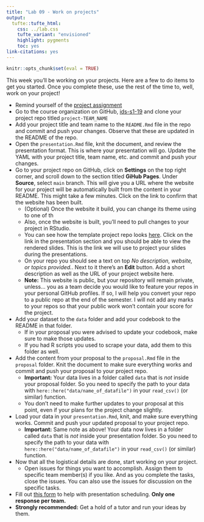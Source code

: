 ```yaml
---
title: "Lab 09 - Work on projects"
output: 
  tufte::tufte_html:
    css: ../lab.css
    tufte_variant: "envisioned"
    highlight: pygments
    toc: yes
link-citations: yes
---
```


```r
knitr::opts_chunk$set(eval = TRUE)
```

This week you'll be working on your projects. Here are a few to do items to get 
you started. Once you complete these, use the rest of the time to, well, 
work on your project!

- Remind yourself of the [project assignment](https://introds.org/#project)
- Go to the course organization on GitHub, [ids-s1-19](https://github.com/ids-s1-19)
and clone your project repo titled `project-TEAM_NAME`
- Add your project title and team name to the `README.Rmd` file in the repo 
and commit and push your changes. Observe that these are updated in the README 
of the repo.
- Open the `presentation.Rmd` file, knit the document, and review the presentation
format. This is where your presentation will go. Update the YAML with your 
project title, team name, etc. and commit and push your changes.
- Go to your project repo on GitHub, click on **Settings** on the top right 
corner, and scroll down to the section titled **GiHub Pages**. Under **Source**, 
select `main` branch. This will give you a URL where the website for your 
project will be automatically built from the content in your README. This might 
take a few minutes. Click on the link to confirm that the website has been built.
  - (Optional) Once the website it build, you can change its theme using to one of th
  - Also, once the website is built, you'll need to pull changes to your project
  in RStudio.
  - You can see how the template project repo looks [here](https://ids-s1-19.github.io/project/). Click on the link in the presentation 
  section and you should be able to view the rendered slides. This is the link
  we will use to project your slides during the presentations.
  - On your repo you should see a text on top *No description, website, or topics provided.*. 
  Next to it there's an **Edit** button. Add a short description as well 
  as the URL of your project website here.
  - **Note:** This website is public, but your repository will remain private,
  unless... you as a team decide you would like to feature your repos in your 
  personal GitHub profiles. If so, I will help you convert your repo to a 
  public repo at the end of the semester. I will not add any marks to 
  your repos so that your public work won't contain your score for the project. 
- Add your dataset to the `data` folder and add your codebook to the README in
that folder.
  - If in your proposal you were advised to update your codebook, make sure to 
  make those updates.
  - If you had R scripts you used to scrape your data, add them to this folder 
  as well.
- Add the content from your proposal to the `proposal.Rmd` file in the `proposal`
folder. Knit the document to make sure everything works and commit and push
your proposal to your project repo.
  - **Important:** Your data lives in a folder called `data` that is *not* 
  inside your proposal folder. So you need to specify the path to your 
  data with `here::here("data/name_of_datafile")` in your `read_csv()` (or similar) 
  function.
  - You don't need to make further updates to your proposal at this point, 
  even if your plans for the project change slightly.
- Load your data in your `presentation.Rmd`, knit, and make sure everything 
works. Commit and push your updated proposal to your project repo.
  - **Important:** Same note as above! Your data now lives in a folder called 
  `data` that is *not* inside your presentation folder. So you need to specify 
  the path to your data with `here::here("data/name_of_datafile")` in your `read_csv()` 
  (or similar) function.
- Now that all the logistical details are done, start working on your project.
  - Open issues for things you want to accomplish. Assign them to specific team 
  member(s) if you like. And as you complete the tasks, close the issues. You 
  can also use the issues for discussion on the specific tasks.
- Fill out [this form](https://forms.office.com/Pages/ResponsePage.aspx?id=sAafLmkWiUWHiRCgaTTcYRiRHjHRDWhOuLE_6JyNA0dUMVlOQ0ZOM0pGSU9QM09YUlhHNEtTT0hHRy4u) to help with presentation 
scheduling. **Only one response per team.**
- **Strongly recommended:** Get a hold of a tutor and run your ideas by them.
